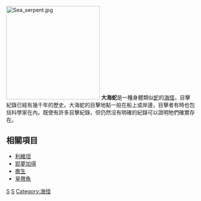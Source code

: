 [[File:Sea_serpent.jpg|250px]]
'''大海蛇'''是一種身體類似[[蛇|蛇]]的[[海怪|海怪]]，目擊紀錄已經有幾千年的歷史。大海蛇的目擊地點一般在船上或岸邊，目擊者有時也包括科學家在內。既使有許多目擊紀錄，但仍然沒有明確的紀錄可以證明牠們確實存在。

== 相關項目 ==
* [[利維坦|利維坦]]
* [[耶夢加得|耶夢加得]]
* [[擔生|擔生]]
* [[皇帶魚|皇帶魚]]

[[Category:海棲神秘生物|S]]
[[Category:神話傳說中的蛇|S]]
[[Category:海怪|Category:海怪]]